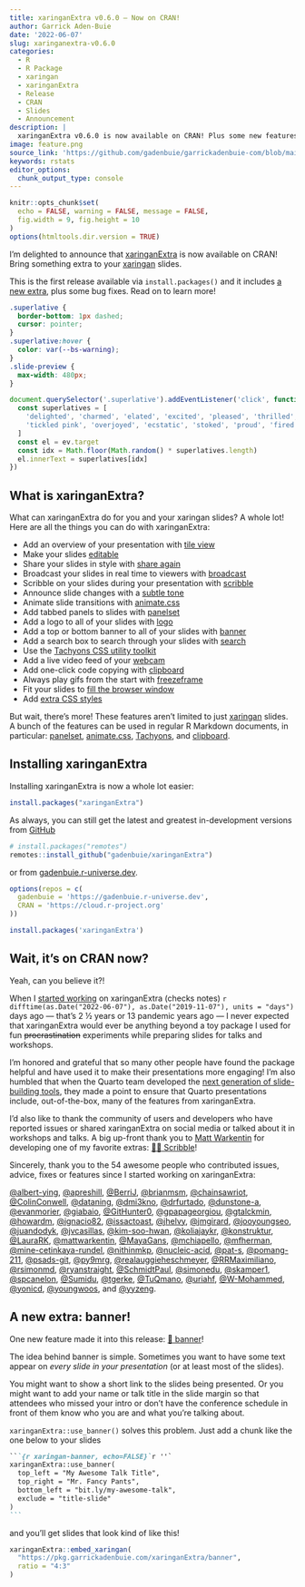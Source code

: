 ```yaml
---
title: xaringanExtra v0.6.0 — Now on CRAN!
author: Garrick Aden-Buie
date: '2022-06-07'
slug: xaringanextra-v0.6.0
categories:
  - R
  - R Package
  - xaringan
  - xaringanExtra
  - Release
  - CRAN
  - Slides
  - Announcement
description: |
  xaringanExtra v0.6.0 is now available on CRAN! Plus some new features.
image: feature.png
source_link: 'https://github.com/gadenbuie/garrickadenbuie-com/blob/main/content/blog/2022/xaringanExtra-v0-6-0/index.Rmd'
keywords: rstats
editor_options:
  chunk_output_type: console
---
```


<!-- Links -->
[xaringanExtra]: https://pkg.garrickadenbuie.com/xaringanExtra
[xaringan]: https://slides.yihui.org/xaringan
[xe-gh]: https://github.com/gadenbuie/xaringanExtra
[xe-ru]: https://gadenbuie.r-universe.dev/

```r
knitr::opts_chunk$set(
  echo = FALSE, warning = FALSE, message = FALSE,
  fig.width = 9, fig.height = 10
)
options(htmltools.dir.version = TRUE)
```

::: lead

I'm [delighted]{.superlative} to announce that [xaringanExtra] is now available on CRAN!
Bring something extra to your [xaringan] slides.

This is the first release available via `install.packages()`
and it includes [a new extra](#banner), plus some bug fixes.
Read on to learn more!

:::

```css
.superlative {
  border-bottom: 1px dashed;
  cursor: pointer;
}
.superlative:hover {
  color: var(--bs-warning);
}
.slide-preview {
  max-width: 480px;
}
```

```js
document.querySelector('.superlative').addEventListener('click', function(ev) {
  const superlatives = [
    'delighted', 'charmed', 'elated', 'excited', 'pleased', 'thrilled', 'chuffed',
    'tickled pink', 'overjoyed', 'ecstatic', 'stoked', 'proud', 'fired up'
  ]
  const el = ev.target
  const idx = Math.floor(Math.random() * superlatives.length)
  el.innerText = superlatives[idx]
})
```

## What is xaringanExtra?

What can xaringanExtra do for you and your xaringan slides?
A whole lot!
Here are all the things you can do with xaringanExtra:

- Add an overview of your presentation with [tile view](https://pkg.garrickadenbuie.com/xaringanExtra/#/tile-view)
- Make your slides [editable](https://pkg.garrickadenbuie.com/xaringanExtra/#/editable)
- Share your slides in style with [share again](https://pkg.garrickadenbuie.com/xaringanExtra/#/share-again)
- Broadcast your slides in real time to viewers with [broadcast](https://pkg.garrickadenbuie.com/xaringanExtra/#/broadcast)
- Scribble on your slides during your presentation with [scribble](https://pkg.garrickadenbuie.com/xaringanExtra/#/scribble)
- Announce slide changes with a [subtle tone](https://pkg.garrickadenbuie.com/xaringanExtra/#/slide-tone)
- Animate slide transitions with [animate.css](https://pkg.garrickadenbuie.com/xaringanExtra/#/animate-css)
- Add tabbed panels to slides with [panelset](https://pkg.garrickadenbuie.com/xaringanExtra/#/panelset)
- Add a logo to all of your slides with [logo](https://pkg.garrickadenbuie.com/xaringanExtra/#/logo)
- Add a top or bottom banner to all of your slides with [banner](https://pkg.garrickadenbuie.com/xaringanExtra/#/banner)
- Add a search box to search through your slides with [search](https://pkg.garrickadenbuie.com/xaringanExtra/#/search)
- Use the [Tachyons CSS utility toolkit](https://pkg.garrickadenbuie.com/xaringanExtra/#/tachyons)
- Add a live video feed of your [webcam](https://pkg.garrickadenbuie.com/xaringanExtra/#/webcam)
- Add one-click code copying with [clipboard](https://pkg.garrickadenbuie.com/xaringanExtra/#/clipboard)
- Always play gifs from the start with [freezeframe](https://pkg.garrickadenbuie.com/xaringanExtra/#/freezeframe)
- Fit your slides to [fill the browser window](https://pkg.garrickadenbuie.com/xaringanExtra/#/fit-to-screen)
- Add [extra CSS styles](https://pkg.garrickadenbuie.com/xaringanExtra/#/extra-styles)

But wait, there's more!
These features aren't limited to just [xaringan] slides.
A bunch of the features can be used in regular R Markdown documents, in particular:
[panelset](https://pkg.garrickadenbuie.com/xaringanExtra/#/panelset),
[animate.css](https://pkg.garrickadenbuie.com/xaringanExtra/#/animate-css),
[Tachyons](https://pkg.garrickadenbuie.com/xaringanExtra/#/tachyons),
and [clipboard](https://pkg.garrickadenbuie.com/xaringanExtra/#/clipboard).

## Installing xaringanExtra

Installing xaringanExtra is now a whole lot easier:

```r
install.packages("xaringanExtra")
```

As always, you can still get the latest and greatest in-development versions
from [GitHub][xe-gh]

``` r
# install.packages("remotes")
remotes::install_github("gadenbuie/xaringanExtra")
```

or from [gadenbuie.r-universe.dev][xe-ru].

``` r
options(repos = c(
  gadenbuie = 'https://gadenbuie.r-universe.dev',
  CRAN = 'https://cloud.r-project.org'
))

install.packages('xaringanExtra')
```

## Wait, it's on CRAN now?

Yeah, can you believe it?!

When I [started working](https://github.com/gadenbuie/xaringanExtra/commit/636fbfd84221d70f899242fdd7bd651a497311cd)
on xaringanExtra (checks notes)
`r difftime(as.Date("2022-06-07"), as.Date("2019-11-07"), units = "days")`
days ago — that's 2 &#189; years or 13 pandemic years ago —
I never expected that xaringanExtra would ever be anything beyond
a toy package I used for fun ~~procrastination~~ experiments
while preparing slides for talks and workshops.

I'm honored and grateful that so many other people have found the package helpful
and have used it to make their presentations more engaging!
I'm also humbled that when the Quarto team developed
the [next generation of slide-building tools](https://quarto.org/docs/presentations/revealjs/),
they made a point to ensure that
Quarto presentations include, out-of-the-box,
many of the features from xaringanExtra.

I'd also like to thank the community of users and developers
who have reported issues or
shared xaringanExtra on social media or talked about it in workshops and talks.
A big up-front thank you to [Matt Warkentin](https://mattwarkentin.github.io/)
for developing one of my favorite extras: [&#x1F9D1;&#x200D;&#x1F3A8; Scribble](https://pkg.garrickadenbuie.com/xaringanExtra/#/scribble?id=%f0%9f%91%a9%f0%9f%8e%a8-scribble)!

Sincerely, thank you to the 54 awesome people who contributed issues, advice, fixes or features
since I started working on xaringanExtra:

[&#x0040;albert-ying](https://github.com/albert-ying), [&#x0040;apreshill](https://github.com/apreshill), [&#x0040;BerriJ](https://github.com/BerriJ), [&#x0040;brianmsm](https://github.com/brianmsm), [&#x0040;chainsawriot](https://github.com/chainsawriot), [&#x0040;ColinConwell](https://github.com/ColinConwell), [&#x0040;dataning](https://github.com/dataning), [&#x0040;dmi3kno](https://github.com/dmi3kno), [&#x0040;drfurtado](https://github.com/drfurtado), [&#x0040;dunstone-a](https://github.com/dunstone-a), [&#x0040;evanmorier](https://github.com/evanmorier), [&#x0040;giabaio](https://github.com/giabaio), [&#x0040;GitHunter0](https://github.com/GitHunter0), [&#x0040;gpapageorgiou](https://github.com/gpapageorgiou), [&#x0040;gtalckmin](https://github.com/gtalckmin), [&#x0040;howardm](https://github.com/howardm), [&#x0040;ignacio82](https://github.com/ignacio82), [&#x0040;issactoast](https://github.com/issactoast), [&#x0040;jhelvy](https://github.com/jhelvy), [&#x0040;jmgirard](https://github.com/jmgirard), [&#x0040;jooyoungseo](https://github.com/jooyoungseo), [&#x0040;juandodyk](https://github.com/juandodyk), [&#x0040;jvcasillas](https://github.com/jvcasillas), [&#x0040;kim-soo-hwan](https://github.com/kim-soo-hwan), [&#x0040;koliajaykr](https://github.com/koliajaykr), [&#x0040;konstruktur](https://github.com/konstruktur), [&#x0040;LauraRK](https://github.com/LauraRK), [&#x0040;mattwarkentin](https://github.com/mattwarkentin), [&#x0040;MayaGans](https://github.com/MayaGans), [&#x0040;mchiapello](https://github.com/mchiapello), [&#x0040;mfherman](https://github.com/mfherman), [&#x0040;mine-cetinkaya-rundel](https://github.com/mine-cetinkaya-rundel), [&#x0040;nithinmkp](https://github.com/nithinmkp), [&#x0040;nucleic-acid](https://github.com/nucleic-acid), [&#x0040;pat-s](https://github.com/pat-s), [&#x0040;pomang-211](https://github.com/pomang-211), [&#x0040;psads-git](https://github.com/psads-git), [&#x0040;py9mrg](https://github.com/py9mrg), [&#x0040;realauggieheschmeyer](https://github.com/realauggieheschmeyer), [&#x0040;RRMaximiliano](https://github.com/RRMaximiliano), [&#x0040;rsimonmd](https://github.com/rsimonmd), [&#x0040;ryanstraight](https://github.com/ryanstraight), [&#x0040;SchmidtPaul](https://github.com/SchmidtPaul), [&#x0040;simonedu](https://github.com/simonedu), [&#x0040;skamper1](https://github.com/skamper1), [&#x0040;spcanelon](https://github.com/spcanelon), [&#x0040;Sumidu](https://github.com/Sumidu), [&#x0040;tgerke](https://github.com/tgerke), [&#x0040;TuQmano](https://github.com/TuQmano), [&#x0040;uriahf](https://github.com/uriahf), [&#x0040;W-Mohammed](https://github.com/W-Mohammed), [&#x0040;yonicd](https://github.com/yonicd), [&#x0040;youngwoos](https://github.com/youngwoos), and [&#x0040;yyzeng](https://github.com/yyzeng).

## A new extra: banner! {#banner}

One new feature made it into this release: [&#x1F4F0; banner](https://pkg.garrickadenbuie.com/xaringanExtra/#/banner)!

The idea behind banner is simple.
Sometimes you want to have some text appear on _every slide in your presentation_
(or at least most of the slides).

You might want to show a short link to the slides being presented.
Or you might want to add your name or talk title in the slide margin
so that attendees who missed your intro
or don't have the conference schedule in front of them
know who you are and what you're talking about.

`xaringanExtra::use_banner()` solves this problem.
Just add a chunk like the one below to your slides

````markdown
```{r xaringan-banner, echo=FALSE}`r ''`
xaringanExtra::use_banner(
  top_left = "My Awesome Talk Title",
  top_right = "Mr. Fancy Pants",
  bottom_left = "bit.ly/my-awesome-talk",
  exclude = "title-slide"
)
```
````

and you'll get slides that look kind of like this!

::: {.center .slide-preview}
```r
xaringanExtra::embed_xaringan(
  "https://pkg.garrickadenbuie.com/xaringanExtra/banner",
  ratio = "4:3"
)
```
:::